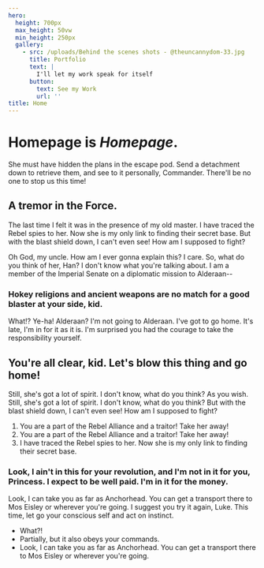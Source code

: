 ```yaml
---
hero:
  height: 700px
  max_height: 50vw
  min_height: 250px
  gallery:
    - src: /uploads/Behind the scenes shots - @theuncannydom-33.jpg
      title: Portfolio
      text: |
        I'll let my work speak for itself
      button:
        text: See my Work
        url: ''
title: Home
---
```


# **Homepage** is *Homepage*.

She must have hidden the plans in the escape pod. Send a detachment down to retrieve them, and see to it personally, Commander. There'll be no one to stop us this time!

## A tremor in the Force.

The last time I felt it was in the presence of my old master. I have traced the Rebel spies to her. Now she is my only link to finding their secret base. But with the blast shield down, I can't even see! How am I supposed to fight?

Oh God, my uncle. How am I ever gonna explain this? I care. So, what do you think of her, Han? I don't know what you're talking about. I am a member of the Imperial Senate on a diplomatic mission to Alderaan--

### Hokey religions and ancient weapons are no match for a good blaster at your side, kid.

What!? Ye-ha! Alderaan? I'm not going to Alderaan. I've got to go home. It's late, I'm in for it as it is. I'm surprised you had the courage to take the responsibility yourself.

## You're all clear, kid. Let's blow this thing and go home!

Still, she's got a lot of spirit. I don't know, what do you think? As you wish. Still, she's got a lot of spirit. I don't know, what do you think? But with the blast shield down, I can't even see! How am I supposed to fight?

1. You are a part of the Rebel Alliance and a traitor! Take her away!
2. You are a part of the Rebel Alliance and a traitor! Take her away!
3. I have traced the Rebel spies to her. Now she is my only link to finding their secret base.

### Look, I ain't in this for your revolution, and I'm not in it for you, Princess. I expect to be well paid. I'm in it for the money.

Look, I can take you as far as Anchorhead. You can get a transport there to Mos Eisley or wherever you're going. I suggest you try it again, Luke. This time, let go your conscious self and act on instinct.

* What?!
* Partially, but it also obeys your commands.
* Look, I can take you as far as Anchorhead. You can get a transport there to Mos Eisley or wherever you're going.
